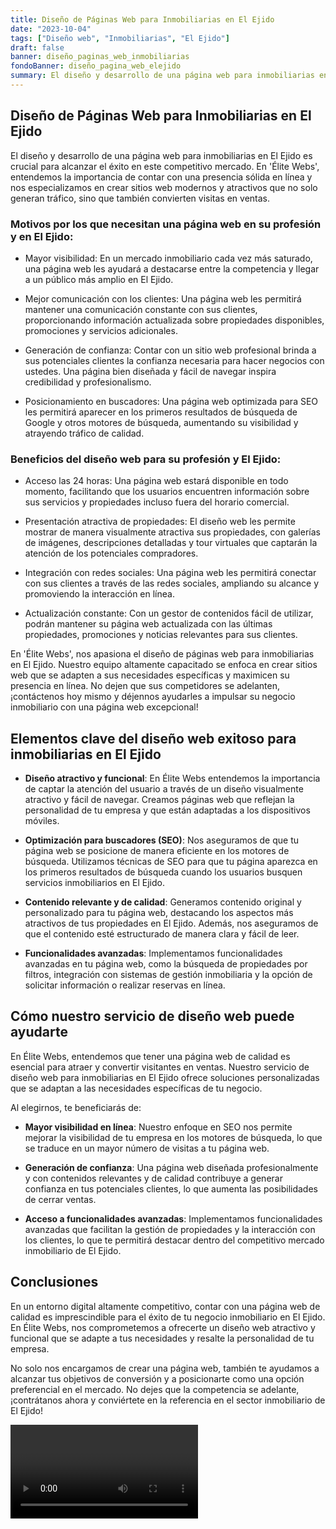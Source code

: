 ```yaml
---
title: Diseño de Páginas Web para Inmobiliarias en El Ejido
date: "2023-10-04"
tags: ["Diseño web", "Inmobiliarias", "El Ejido"]
draft: false
banner: diseño_paginas_web_inmobiliarias
fondoBanner: diseño_pagina_web_elejido
summary: El diseño y desarrollo de una página web para inmobiliarias en El Ejido es crucial para alcanzar el éxito en este competitivo mercado. En 'Élite Webs', entendemos la importancia de contar con una presencia sólida en línea y nos especializamos en crear sitios web modernos y atractivos que no solo generan tráfico, sino que también convierten visitas en ventas.
---
```



## Diseño de Páginas Web para Inmobiliarias en El Ejido

El diseño y desarrollo de una página web para inmobiliarias en El Ejido es crucial para alcanzar el éxito en este competitivo mercado. En 'Élite Webs', entendemos la importancia de contar con una presencia sólida en línea y nos especializamos en crear sitios web modernos y atractivos que no solo generan tráfico, sino que también convierten visitas en ventas.

### Motivos por los que necesitan una página web en su profesión y en El Ejido:

- Mayor visibilidad: En un mercado inmobiliario cada vez más saturado, una página web les ayudará a destacarse entre la competencia y llegar a un público más amplio en El Ejido.

- Mejor comunicación con los clientes: Una página web les permitirá mantener una comunicación constante con sus clientes, proporcionando información actualizada sobre propiedades disponibles, promociones y servicios adicionales.

- Generación de confianza: Contar con un sitio web profesional brinda a sus potenciales clientes la confianza necesaria para hacer negocios con ustedes. Una página bien diseñada y fácil de navegar inspira credibilidad y profesionalismo.

- Posicionamiento en buscadores: Una página web optimizada para SEO les permitirá aparecer en los primeros resultados de búsqueda de Google y otros motores de búsqueda, aumentando su visibilidad y atrayendo tráfico de calidad.

### Beneficios del diseño web para su profesión y El Ejido:

- Acceso las 24 horas: Una página web estará disponible en todo momento, facilitando que los usuarios encuentren información sobre sus servicios y propiedades incluso fuera del horario comercial.

- Presentación atractiva de propiedades: El diseño web les permite mostrar de manera visualmente atractiva sus propiedades, con galerías de imágenes, descripciones detalladas y tour virtuales que captarán la atención de los potenciales compradores.

- Integración con redes sociales: Una página web les permitirá conectar con sus clientes a través de las redes sociales, ampliando su alcance y promoviendo la interacción en línea.

- Actualización constante: Con un gestor de contenidos fácil de utilizar, podrán mantener su página web actualizada con las últimas propiedades, promociones y noticias relevantes para sus clientes.

En 'Élite Webs', nos apasiona el diseño de páginas web para inmobiliarias en El Ejido. Nuestro equipo altamente capacitado se enfoca en crear sitios web que se adapten a sus necesidades específicas y maximicen su presencia en línea. No dejen que sus competidores se adelanten, ¡contáctenos hoy mismo y déjennos ayudarles a impulsar su negocio inmobiliario con una página web excepcional!

<GifSeo />

<Cta />

## Elementos clave del diseño web exitoso para inmobiliarias en El Ejido

- **Diseño atractivo y funcional**: En Élite Webs entendemos la importancia de captar la atención del usuario a través de un diseño visualmente atractivo y fácil de navegar. Creamos páginas web que reflejan la personalidad de tu empresa y que están adaptadas a los dispositivos móviles.

- **Optimización para buscadores (SEO)**: Nos aseguramos de que tu página web se posicione de manera eficiente en los motores de búsqueda. Utilizamos técnicas de SEO para que tu página aparezca en los primeros resultados de búsqueda cuando los usuarios busquen servicios inmobiliarios en El Ejido.

- **Contenido relevante y de calidad**: Generamos contenido original y personalizado para tu página web, destacando los aspectos más atractivos de tus propiedades en El Ejido. Además, nos aseguramos de que el contenido esté estructurado de manera clara y fácil de leer.

- **Funcionalidades avanzadas**: Implementamos funcionalidades avanzadas en tu página web, como la búsqueda de propiedades por filtros, integración con sistemas de gestión inmobiliaria y la opción de solicitar información o realizar reservas en línea.

## Cómo nuestro servicio de diseño web puede ayudarte

En Élite Webs, entendemos que tener una página web de calidad es esencial para atraer y convertir visitantes en ventas. Nuestro servicio de diseño web para inmobiliarias en El Ejido ofrece soluciones personalizadas que se adaptan a las necesidades específicas de tu negocio.

Al elegirnos, te beneficiarás de:

- **Mayor visibilidad en línea**: Nuestro enfoque en SEO nos permite mejorar la visibilidad de tu empresa en los motores de búsqueda, lo que se traduce en un mayor número de visitas a tu página web.

- **Generación de confianza**: Una página web diseñada profesionalmente y con contenidos relevantes y de calidad contribuye a generar confianza en tus potenciales clientes, lo que aumenta las posibilidades de cerrar ventas.

- **Acceso a funcionalidades avanzadas**: Implementamos funcionalidades avanzadas que facilitan la gestión de propiedades y la interacción con los clientes, lo que te permitirá destacar dentro del competitivo mercado inmobiliario de El Ejido.

## Conclusiones

En un entorno digital altamente competitivo, contar con una página web de calidad es imprescindible para el éxito de tu negocio inmobiliario en El Ejido. En Élite Webs, nos comprometemos a ofrecerte un diseño web atractivo y funcional que se adapte a tus necesidades y resalte la personalidad de tu empresa.

No solo nos encargamos de crear una página web, también te ayudamos a alcanzar tus objetivos de conversión y a posicionarte como una opción preferencial en el mercado. No dejes que la competencia se adelante, ¡contrátanos ahora y conviértete en la referencia en el sector inmobiliario de El Ejido!

<Video />

<CtaBot job="Inmobiliarias" city="El Ejido" />

<Gmaps query="El Ejido+españa+maps" />
